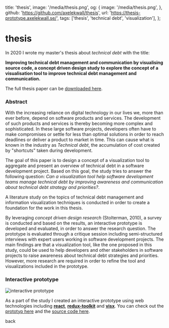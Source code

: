   title: 'thesis',
  image: '/media/thesis.png',
  og: {
    image: '/media/thesis.png',
  },
  github: 'https://github.com/axelekwall/thesis',
  url: 'https://thesis-prototype.axelekwall.se/',
  tags: ['thesis', 'technical debt', 'visualization'],
};

# thesis

In 2020 I wrote my master's thesis about _technical debt_ with the title:

**Improving technical debt management and communication by visualising source code, a concept driven design study to explore the concept of a visualisation tool to improve technical debt management and communication.**

The full thesis paper can be [downloaded here](https://github.com/axelekwall/thesis/raw/master/thesis.pdf).

### Abstract

With the increasing reliance on digital technology in our lives we, more than ever before, depend on software products and services.
The development of such products and services is thereby becoming more complex and sophisticated.
In these large software projects, developers often have to make compromises or settle for less than optimal solutions in order to reach deadlines or deliver a product to market in time.
This can cause what is known in the industry as _Technical debt_, the accumulation of cost created by "shortcuts" taken during development.

The goal of this paper is to design a concept of a visualization tool to aggregate and present an overview of technical debt in a software development project.
Based on this goal, the study tries to answer the following question: _Can a visualization tool help software development teams manage technical debt by improving awareness and communication about technical debt strategy and priorities?_.

A literature study on the topics of technical debt management and information visualization techniques is conducted in order to create a foundation for the work in this thesis.

By leveraging _concept driven design research_ (Stolterman, 2010), a survey is conducted and based on the results, an interactive prototype is developed and evaluated, in order to answer the research question.
The prototype is evaluated through a critique session including semi-structured interviews with expert users working in software development projects.
The main findings are that a visualization tool, like the one proposed in this study, could be used to help developers and other stakeholders in software projects to raise awareness about technical debt strategies and priorities.
However, more research are required in order to refine the tool and visualizations included in the prototype.

### Interactive prototype

![interactive prototype](/media/thesis.png)

As a part of the study I created an interactive prototype using web technologies including [**react**](https://github.com/facebook/react), [**redux-toolkit**](https://github.com/reduxjs/redux-toolkit) and [**visx**](https://github.com/airbnb/visx). You can check out the [prototyp here](https://thesis-prototype.axelekwall.se/) and the [source code here](https://github.com/axelekwall/thesis-prototype).

<Link href="/work">back</Link>
